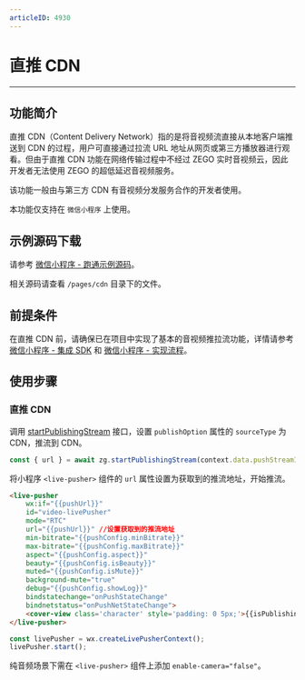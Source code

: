 ```yaml
---
articleID: 4930
---
```



# 直推 CDN

---

## 功能简介

直推 CDN（Content Delivery Network）指的是将音视频流直接从本地客户端推送到 CDN 的过程，用户可直接通过拉流 URL 地址从网页或第三方播放器进行观看。但由于直推 CDN 功能在网络传输过程中不经过 ZEGO 实时音视频云，因此开发者无法使用 ZEGO 的超低延迟音视频服务。  
  
该功能一般由与第三方 CDN 有音视频分发服务合作的开发者使用。

<Warning title="注意">


本功能仅支持在 `微信小程序` 上使用。

</Warning>




## 示例源码下载

请参考 [微信小程序 - 跑通示例源码](!DownloadDemo_WeChat)。

相关源码请查看 `/pages/cdn` 目录下的文件。

## 前提条件

在直推 CDN 前，请确保已在项目中实现了基本的音视频推拉流功能，详情请参考 [微信小程序 - 集成 SDK](!SDK_Integration_WeChat) 和 [微信小程序 - 实现流程](!Solution_Implementation_WeChat)。

## 使用步骤

### 直推 CDN

调用 [startPublishingStream](@startPublishingStream) 接口，设置 `publishOption` 属性的 `sourceType` 为 CDN，推流到 CDN。
 

```javascript
const { url } = await zg.startPublishingStream(context.data.pushStreamID, { sourceType: 'CDN' });
```

将小程序 `<live-pusher>` 组件的 `url` 属性设置为获取到的推流地址，开始推流。

```html
<live-pusher
	wx:if="{{pushUrl}}"
	id="video-livePusher"
	mode="RTC"
	url="{{pushUrl}}" //设置获取到的推流地址
	min-bitrate="{{pushConfig.minBitrate}}"
	max-bitrate="{{pushConfig.maxBitrate}}"
	aspect="{{pushConfig.aspect}}"
	beauty="{{pushConfig.isBeauty}}"
	muted="{{pushConfig.isMute}}"
	background-mute="true"
	debug="{{pushConfig.showLog}}"
	bindstatechange="onPushStateChange"
	bindnetstatus="onPushNetStateChange">
	<cover-view class='character' style='padding: 0 5px;'>{{isPublishing ? "我(" + publishStreamId + ")": ""}}</cover-view>
</live-pusher>    
```

```javascript
const livePusher = wx.createLivePusherContext();
livePusher.start();
```

<Warning title="注意">


纯音频场景下需在 `<live-pusher>` 组件上添加 `enable-camera="false"`。  

</Warning>


